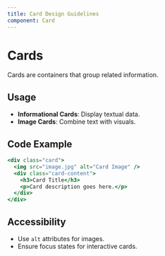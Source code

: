 ```yaml
---
title: Card Design Guidelines
component: Card
---
```


# Cards

Cards are containers that group related information.

## Usage

- **Informational Cards**: Display textual data.
- **Image Cards**: Combine text with visuals.

## Code Example

```jsx copy
<div class="card">
  <img src="image.jpg" alt="Card Image" />
  <div class="card-content">
    <h3>Card Title</h3>
    <p>Card description goes here.</p>
  </div>
</div>
```

## Accessibility

- Use `alt` attributes for images.
- Ensure focus states for interactive cards.
